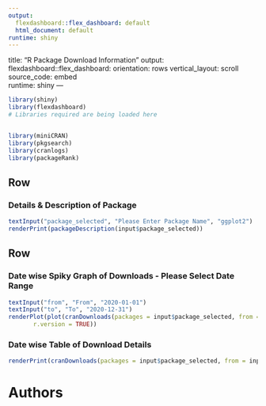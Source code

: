 ---
output:
  flexdashboard::flex_dashboard: default
  html_document: default
runtime: shiny
---
title: "R Package Download Information"
output: 
  flexdashboard::flex_dashboard:
    orientation: rows
    vertical_layout: scroll
    source_code: embed  
runtime: shiny
---


```{r setup, include=FALSE}
library(shiny)
library(flexdashboard)
# Libraries required are being loaded here


library(miniCRAN)
library(pkgsearch)
library(cranlogs)
library(packageRank)

```


Row
-----------------------------------------------------------------------

### Details & Description of Package

```{r}
textInput("package_selected", "Please Enter Package Name", "ggplot2")
renderPrint(packageDescription(input$package_selected))
```


Row
-----------------------------------------------------------------------
### Date wise Spiky Graph of Downloads - Please Select Date Range

```{r}
textInput("from", "From", "2020-01-01")
textInput("to", "To", "2020-12-31")
renderPlot(plot(cranDownloads(packages = input$package_selected, from = input$from, to = input$to),
       r.version = TRUE))
```


### Date wise Table of Download Details 

```{r}
renderPrint(cranDownloads(packages = input$package_selected, from = input$from, to = input$to))
```


Authors {data-orientation=rows}
=====================================   

